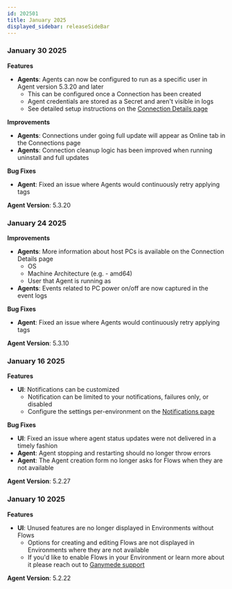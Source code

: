 ```yaml
---
id: 202501
title: January 2025
displayed_sidebar: releaseSideBar
---
```

### January 30 2025

**Features**
- **Agents**: Agents can now be configured to run as a specific user in Agent version 5.3.20 and later
  - This can be configured once a Connection has been created
  - Agent credentials are stored as a Secret and aren't visible in logs
  - See detailed setup instructions on the [Connection Details page](../app/agents/AgentInstall.mdx#step-4-if-desired-service-identity-setup)

**Improvements**
- **Agents**: Connections under going full update will appear as Online tab in the Connections page
- **Agents**: Connection cleanup logic has been improved when running uninstall and full updates

**Bug Fixes**
- **Agent**: Fixed an issue where Agents would continuously retry applying tags

**Agent Version**: 5.3.20

### January 24 2025

**Improvements**
- **Agents**: More information about host PCs is available on the Connection Details page
  - OS
  - Machine Architecture (e.g. - amd64)
  - User that Agent is running as
- **Agents**: Events related to PC power on/off are now captured in the event logs

**Bug Fixes**
- **Agent**: Fixed an issue where Agents would continuously retry applying tags

**Agent Version**: 5.3.10

### January 16 2025

**Features**
- **UI**: Notifications can be customized
  - Notification can be limited to your notifications, failures only, or disabled
  - Configure the settings per-environment on the [Notifications page](../app/flows/Notifications.mdx)

**Bug Fixes**
- **UI**: Fixed an issue where agent status updates were not delivered in a timely fashion
- **Agent**: Agent stopping and restarting should no longer throw errors
- **Agent**: The Agent creation form no longer asks for Flows when they are not available

**Agent Version**: 5.2.27


### January 10 2025

**Features**
- **UI**: Unused features are no longer displayed in Environments without Flows
  - Options for creating and editing Flows are not displayed in Environments where they are not available
  - If you'd like to enable Flows in your Environment or learn more about it please reach out to [Ganymede support](../app/Support.mdx)

**Agent Version**: 5.2.22

